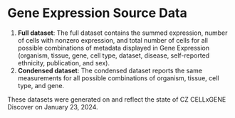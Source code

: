 # Gene Expression Source Data

1. **Full dataset**: The <NextLink href="https://ge-data.cellxgene.cziscience.com/expression-summary-full-01-23-24.csv.gz">full dataset</NextLink> contains the summed expression, number of cells with nonzero expression, and total number of cells for all possible combinations of metadata displayed in Gene Expression (organism, tissue, gene, cell type, dataset, disease, self-reported ethnicity, publication, and sex).
1. **Condensed dataset**: The <NextLink href="https://ge-data.cellxgene.cziscience.com/expression-summary-condensed-01-23-24.csv.gz">condensed dataset</NextLink> reports the same measurements for all possible combinations of organism, tissue, cell type, and gene.

These datasets were generated on and reflect the state of CZ CELLxGENE Discover on January 23, 2024.
